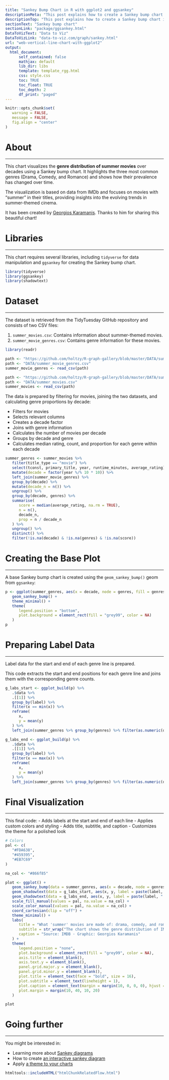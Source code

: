 ```yaml
---
title: "Sankey Bump Chart in R with ggplot2 and ggsankey"
descriptionMeta: "This post explains how to create a Sankey bump chart in R to visualize the genre distribution of summer movies over decades using ggplot2 and ggsankey."
descriptionTop: "This post explains how to create a Sankey bump chart in R to visualize the genre distribution of summer movies over decades using [ggplot2](package/ggplot2.html) and [ggsankey](package/ggsankey.html). The chart **highlights specific genres** and adds labels to show genre counts."
sectionText: "Sankey bump chart"
sectionLink: "package/ggsankey.html"
DataToVizText: "Data to Viz"
DataToVizLink: "data-to-viz.com/graph/sankey.html"
url: "web-vertical-line-chart-with-ggplot2"
output:
  html_document:
      self_contained: false    
      mathjax: default
      lib_dir: libs
      template: template_rgg.html
      css: style.css
      toc: TRUE
      toc_float: TRUE
      toc_depth: 2
      df_print: "paged"
---
```


```r
knitr::opts_chunk$set(
   warning = FALSE,
   message = FALSE,
   fig.align = "center"
)
```

<div class="container">

# About
***

This chart visualizes the **genre distribution of summer movies** over decades using a Sankey bump chart. It highlights the three most common genres (Drama, Comedy, and Romance) and shows how their prevalence has changed over time.

The visualization is based on data from IMDb and focuses on movies with "summer" in their titles, providing insights into the evolving trends in summer-themed cinema.

It has been created by [Georgios Karamanis](https://karaman.is/). Thanks to him for sharing this beautiful chart!

# Libraries
***

This chart requires several libraries, including `tidyverse` for data manipulation and `ggsankey` for creating the Sankey bump chart.

```r
library(tidyverse)
library(ggsankey)
library(shadowtext)
```

# Dataset
***

The dataset is retrieved from the TidyTuesday GitHub repository and consists of two CSV files:

1. `summer_movies.csv`: Contains information about summer-themed movies.
2. `summer_movie_genres.csv`: Contains genre information for these movies.

```r
library(readr)

path <- "https://github.com/holtzy/R-graph-gallery/blob/master/DATA/summer_movie_genres.csv?raw=true"
path <- "DATA/summer_movie_genres.csv"
summer_movie_genres <- read_csv(path)

path <- "https://github.com/holtzy/R-graph-gallery/blob/master/DATA/summer_movies.csv?raw=true"
path <- "DATA/summer_movies.csv"
summer_movies <- read_csv(path)
```

The data is prepared by filtering for movies, joining the two datasets, and calculating genre proportions by decade:

- Filters for movies
- Selects relevant columns
- Creates a decade factor
- Joins with genre information
- Calculates the number of movies per decade
- Groups by decade and genre
- Calculates median rating, count, and proportion for each genre within each decade

```r
summer_genres <- summer_movies %>%
   filter(title_type == "movie") %>%
   select(tconst, primary_title, year, runtime_minutes, average_rating) %>%
   mutate(decade = factor(year %/% 10 * 10)) %>%
   left_join(summer_movie_genres) %>%
   group_by(decade) %>%
   mutate(decade_n = n()) %>%
   ungroup() %>%
   group_by(decade, genres) %>%
   summarise(
      score = median(average_rating, na.rm = TRUE),
      n = n(),
      decade_n,
      prop = n / decade_n
   ) %>%
   ungroup() %>%
   distinct() %>%
   filter(!is.na(decade) & !is.na(genres) & !is.na(score))
```



# Creating the Base Plot
***

A base Sankey bump chart is created using the `geom_sankey_bump()` geom from `ggsankey`:

```r
p <- ggplot(summer_genres, aes(x = decade, node = genres, fill = genres, value = prop, label = genres)) +
   geom_sankey_bump() +
   theme_minimal() +
   theme(
      legend.position = "bottom",
      plot.background = element_rect(fill = "grey99", color = NA)
   )
p
```

# Preparing Label Data
***

Label data for the start and end of each genre line is prepared.

This code extracts the start and end positions for each genre line and joins them with the corresponding genre counts.

```r
g_labs_start <- ggplot_build(p) %>%
   .$data %>%
   .[[1]] %>%
   group_by(label) %>%
   filter(x == min(x)) %>%
   reframe(
      x,
      y = mean(y)
   ) %>%
   left_join(summer_genres %>% group_by(genres) %>% filter(as.numeric(decade) == min(as.numeric(decade))), by = c("label" = "genres"))

g_labs_end <- ggplot_build(p) %>%
   .$data %>%
   .[[1]] %>%
   group_by(label) %>%
   filter(x == max(x)) %>%
   reframe(
      x,
      y = mean(y)
   ) %>%
   left_join(summer_genres %>% group_by(genres) %>% filter(as.numeric(decade) == max(as.numeric(decade))), by = c("label" = "genres"))
```


# Final Visualization
***

This final code:
- Adds labels at the start and end of each line
- Applies custom colors and styling
- Adds title, subtitle, and caption
- Customizes the theme for a polished look

```r
# Colors
pal <- c(
   "#FDA638",
   "#459395",
   "#EB7C69"
)

na_col <- "#866f85"

plot <- ggplot() +
   geom_sankey_bump(data = summer_genres, aes(x = decade, node = genres, fill = if_else(genres %in% c("Drama", "Comedy", "Romance"), genres, NA), value = prop)) +
   geom_shadowtext(data = g_labs_start, aes(x, y, label = paste(label, "·", n), color = if_else(label %in% c("Drama", "Comedy", "Romance"), label, NA)), hjust = 1, nudge_x = -0.1, bg.color = "grey99", fontface = "bold") +
   geom_shadowtext(data = g_labs_end, aes(x, y, label = paste(label, "·", n), color = if_else(label %in% c("Drama", "Comedy", "Romance"), label, NA)), hjust = 0, nudge_x = 0.1, bg.color = "grey99") +
   scale_fill_manual(values = pal, na.value = na_col) +
   scale_color_manual(values = pal, na.value = na_col) +
   coord_cartesian(clip = "off") +
   theme_minimal() +
   labs(
      title = "What 'summer' movies are made of: drama, comedy, and romance",
      subtitle = str_wrap("The chart shows the genre distribution of IMDb-listed movies with 'summer' in their titles, by decade. Only movies with at least 10 votes are included. Each film can have up to three genre tags. Line thickness represents the proportion of genre occurrences within each decade. The numbers at each end of a line show the genre count in the first and last decades it appears.", 140),
      caption = "Source: IMDB · Graphic: Georgios Karamanis"
   ) +
   theme(
      legend.position = "none",
      plot.background = element_rect(fill = "grey99", color = NA),
      axis.title = element_blank(),
      axis.text.y = element_blank(),
      panel.grid.major.y = element_blank(),
      panel.grid.minor.y = element_blank(),
      plot.title = element_text(face = "bold", size = 16),
      plot.subtitle = element_text(lineheight = 1),
      plot.caption = element_text(margin = margin(10, 0, 0, 0), hjust = 0),
      plot.margin = margin(10, 40, 10, 20)
   )

plot
```




# Going further
***

You might be interested in:

- Learning more about [Sankey diagrams](sankey-diagram.html)
- How to create [an interactive sankey diagram](323-sankey-diagram-with-the-networkd3-library.html)
- Apply [a theme to your charts](package/ggthemes.html)

<!-- Close container -->
</div>

```r
htmltools::includeHTML("htmlChunkRelatedFlow.html")
```